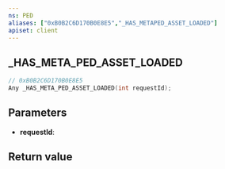 ```yaml
---
ns: PED
aliases: ["0xB0B2C6D170B0E8E5","_HAS_METAPED_ASSET_LOADED"]
apiset: client
---
```

## _HAS_META_PED_ASSET_LOADED

```c
// 0xB0B2C6D170B0E8E5
Any _HAS_META_PED_ASSET_LOADED(int requestId);
```


## Parameters
* **requestId**:

## Return value